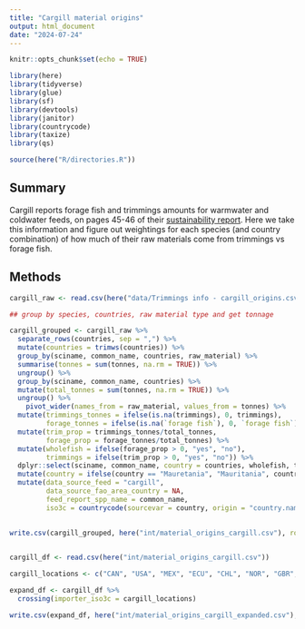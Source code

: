 ```yaml
---
title: "Cargill material origins"
output: html_document
date: "2024-07-24"
---
```



```r

knitr::opts_chunk$set(echo = TRUE)

library(here)
library(tidyverse)
library(glue)
library(sf)
library(devtools)
library(janitor)
library(countrycode)
library(taxize)
library(qs)

source(here("R/directories.R"))


```

## Summary

Cargill reports forage fish and trimmings amounts for warmwater and coldwater feeds, on pages 45-46 of their [sustainability report](https://www.cargill.com/sustainability/aquaculture/aquaculture-sustainability-reporting). Here we take this information and figure out weightings for each species (and country combination) of how much of their raw materials come from trimmings vs forage fish. 

## Methods

```r
cargill_raw <- read.csv(here("data/Trimmings info - cargill_origins.csv"))

## group by species, countries, raw material type and get tonnage

cargill_grouped <- cargill_raw %>%
  separate_rows(countries, sep = ",") %>%
  mutate(countries = trimws(countries)) %>%
  group_by(sciname, common_name, countries, raw_material) %>%
  summarise(tonnes = sum(tonnes, na.rm = TRUE)) %>%
  ungroup() %>%
  group_by(sciname, common_name, countries) %>%
  mutate(total_tonnes = sum(tonnes, na.rm = TRUE)) %>%
  ungroup() %>%
    pivot_wider(names_from = raw_material, values_from = tonnes) %>%
  mutate(trimmings_tonnes = ifelse(is.na(trimmings), 0, trimmings),
         forage_tonnes = ifelse(is.na(`forage fish`), 0, `forage fish`)) %>%
  mutate(trim_prop = trimmings_tonnes/total_tonnes,
         forage_prop = forage_tonnes/total_tonnes) %>%
  mutate(wholefish = ifelse(forage_prop > 0, "yes", "no"),
         trimmings = ifelse(trim_prop > 0, "yes", "no")) %>%
  dplyr::select(sciname, common_name, country = countries, wholefish, trimmings, trim_prop, trimmings_tonnes, wholefish_tonnes = forage_tonnes) %>%
  mutate(country = ifelse(country == "Mauretania", "Mauritania", country)) %>% # fix typo
  mutate(data_source_feed = "cargill", 
         data_source_fao_area_country = NA,
         feed_report_spp_name = common_name, 
         iso3c = countrycode(sourcevar = country, origin = "country.name", destination = "iso3c"))
  

write.csv(cargill_grouped, here("int/material_origins_cargill.csv"), row.names = FALSE)
  

cargill_df <- read.csv(here("int/material_origins_cargill.csv"))

cargill_locations <- c("CAN", "USA", "MEX", "ECU", "CHL", "NOR", "GBR", "AUT", "CHN", "IND", "THA", "VNM") # from their about page where feedmills are located https://www.cargill.com/sustainability/aquaculture/our-performance-in-2024

expand_df <- cargill_df %>%
  crossing(importer_iso3c = cargill_locations)

write.csv(expand_df, here("int/material_origins_cargill_expanded.csv"), row.names = FALSE)

```

